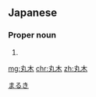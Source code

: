 ==Japanese==
{{ja-kanjitab|丸|木}}

===Proper noun===
{{ja-pos|proper|まるき}}

# {{surname|lang=ja}}

[[Category:Japanese surnames|まるき]]

[[mg:丸木]]
[[chr:丸木]]
[[zh:丸木]]
